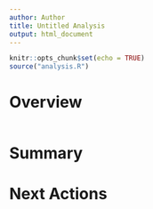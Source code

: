 ```yaml
---
author: Author
title: Untitled Analysis
output: html_document
---
```


```r
knitr::opts_chunk$set(echo = TRUE)
source("analysis.R")
```

# Overview

```r

```

# Summary

# Next Actions
